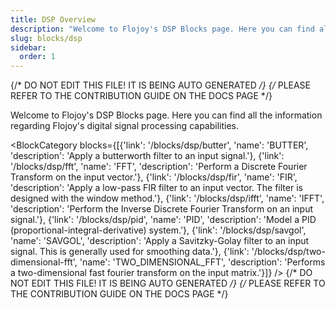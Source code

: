 ```yaml
---
title: DSP Overview
description: "Welcome to Flojoy's DSP Blocks page. Here you can find all the information regarding Flojoy's digital signal processing capabilities."
slug: blocks/dsp
sidebar:
  order: 1
---
```


{/* DO NOT EDIT THIS FILE! IT IS BEING AUTO GENERATED */}
{/* PLEASE REFER TO THE CONTRIBUTION GUIDE ON THE DOCS PAGE */}


Welcome to Flojoy's DSP Blocks page. Here you can find all the information regarding Flojoy's digital signal processing capabilities.

<BlockCategory blocks={[{'link': '/blocks/dsp/butter', 'name': 'BUTTER', 'description': 'Apply a butterworth filter to an input signal.'}, {'link': '/blocks/dsp/fft', 'name': 'FFT', 'description': 'Perform a Discrete Fourier Transform on the input vector.'}, {'link': '/blocks/dsp/fir', 'name': 'FIR', 'description': 'Apply a low-pass FIR filter to an input vector. The filter is designed with the window method.'}, {'link': '/blocks/dsp/ifft', 'name': 'IFFT', 'description': 'Perform the Inverse Discrete Fourier Transform on an input signal.'}, {'link': '/blocks/dsp/pid', 'name': 'PID', 'description': 'Model a PID (proportional-integral-derivative) system.'}, {'link': '/blocks/dsp/savgol', 'name': 'SAVGOL', 'description': 'Apply a Savitzky-Golay filter to an input signal. This is generally used for smoothing data.'}, {'link': '/blocks/dsp/two-dimensional-fft', 'name': 'TWO_DIMENSIONAL_FFT', 'description': 'Performs a two-dimensional fast fourier transform on the input matrix.'}]} />
{/* DO NOT EDIT THIS FILE! IT IS BEING AUTO GENERATED */}
{/* PLEASE REFER TO THE CONTRIBUTION GUIDE ON THE DOCS PAGE */}
